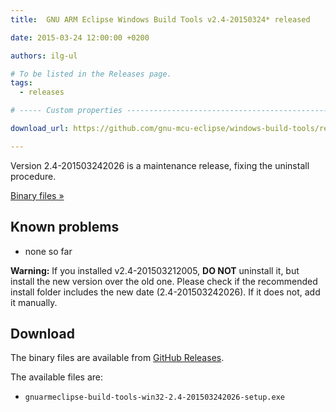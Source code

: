 ```yaml
---
title:  GNU ARM Eclipse Windows Build Tools v2.4-20150324* released

date: 2015-03-24 12:00:00 +0200

authors: ilg-ul

# To be listed in the Releases page.
tags:
  - releases

# ----- Custom properties -----------------------------------------------------

download_url: https://github.com/gnu-mcu-eclipse/windows-build-tools/releases/tag/v2.4b

---
```


Version 2.4-201503242026 is a maintenance release, fixing the uninstall procedure.

<!-- truncate -->

<p><a href={frontMatter.download_url}>Binary files »</a></p>

## Known problems

* none so far

**Warning:** If you installed v2.4-201503212005, **DO NOT** uninstall it, but install the new version over the old one. Please check if the recommended install folder includes the new date (2.4-201503242026). If it does not, add it manually.

## Download

The binary files are available from <a href={frontMatter.download_url}>GitHub Releases</a>.

The available files are:

* `gnuarmeclipse-build-tools-win32-2.4-201503242026-setup.exe`
